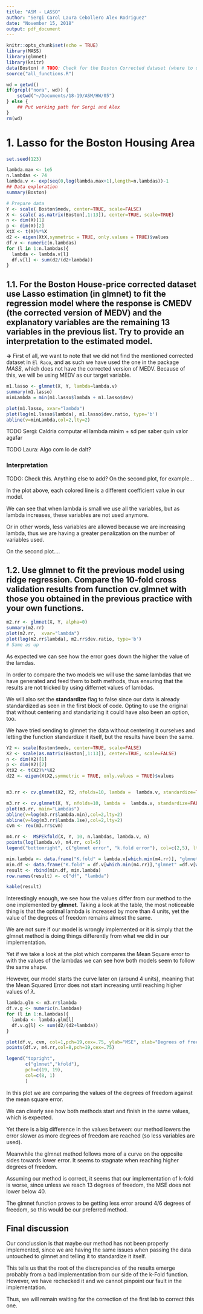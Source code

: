 ```yaml
---
title: "ASM - LASSO"
author: "Sergi Carol Laura Cebollero Alex Rodriguez"
date: "November 15, 2018"
output: pdf_document
---
```


```r
knitr::opts_chunk$set(echo = TRUE)
library(MASS)
library(glmnet)
library(knitr)
data(Boston) # TODO: Check for the Boston Corrected dataset (where to download it?)
source("all_functions.R")

wd = getwd()
if(grepl("nora", wd)) {
    setwd("~/Documents/18-19/ASM/HW/05")
} else {
    ## Put working path for Sergi and Alex
}
rm(wd)

```

# 1. Lasso for the Boston Housing Area
```r
set.seed(123)

lambda.max <- 1e5
n.lambdas <- 74
lambda.v <- exp(seq(0,log(lambda.max+1),length=n.lambdas))-1
## Data exploration
summary(Boston)

# Prepare data
Y <- scale( Boston$medv, center=TRUE, scale=FALSE)
X <- scale( as.matrix(Boston[,1:13]), center=TRUE, scale=TRUE)
n <- dim(X)[1]
p <- dim(X)[2]
XtX <- t(X)%*%X 
d2 <- eigen(XtX,symmetric = TRUE, only.values = TRUE)$values
df.v <- numeric(n.lambdas)
for (l in 1:n.lambdas){
  lambda <- lambda.v[l]
  df.v[l] <- sum(d2/(d2+lambda)) 
}
```

## 1.1.  For the Boston House-price corrected dataset use Lasso estimation (in glmnet) to fit the regression model where the response is CMEDV (the corrected version of MEDV) and the explanatory variables are the remaining 13 variables in the previous list. Try to provide an interpretation to the estimated model.

**$\rightarrow$** First of all, we want to note that we did not find the  mentioned corrected dataset in `El Raco`, and as such we have used the one in the package _MASS_, which does not have the corrected version of MEDV. Because of this, we will be using MEDV as our target variable.

```r
m1.lasso <- glmnet(X, Y, lambda=lambda.v)
summary(m1.lasso)
minLambda = min(m1.lasso$lambda + m1.lasso$dev)

plot(m1.lasso, xvar="lambda")
plot(log(m1.lasso$lambda), m1.lasso$dev.ratio, type='b')
abline(v=minLambda,col=2,lty=2)
```

TODO Sergi: Caldria computar el lambda minim + sd per saber quin valor agafar

TODO Laura: Algo com lo de dalt?


### Interpretation

TODO: Check this. Anything else to add? On the second plot, for example...


In the plot above, each colored line is a different coefficient value in our model.

We can see that when lambda is small we use all the variables, but as lambda increases, these variables are not used anymore. 

Or in other words, less variables are allowed because we are increasing lambda, thus we are having a greater penalization on the number of variables used.

On the second plot....

## 1.2. Use glmnet to fit the previous model using ridge regression. Compare the 10-fold cross validation results from function cv.glmnet with those you obtained in the previous practice with your own functions.

```r
m2.rr <- glmnet(X, Y, alpha=0)
summary(m2.rr)
plot(m2.rr,  xvar="lambda")
plot(log(m2.rr$lambda), m2.rr$dev.ratio, type='b')
# Same as up
```
As expected we can see how the error goes down the higher the value of the lamdas.

In order to compare the two models we will use the same lambdas that we have generated and feed them to both methods, thus ensuring that the results are not tricked by using differnet values of lambdas.

We will also set the __standardize__ flag to false since our data is already standardized as seen in the first block of code. Opting to use the original that without centering and standarizing it could have also been an option, too.

We have tried sending to glmnet the data without centering it ourselves and letting the function standardize it itself, but the results have been the same.

```r
Y2 <- scale(Boston$medv, center=TRUE, scale=FALSE)
X2 <- scale(as.matrix(Boston[,1:13]), center=TRUE, scale=FALSE)
n <- dim(X2)[1]
p <- dim(X2)[2]
XtX2 <- t(X2)%*%X2 
d22 <- eigen(XtX2,symmetric = TRUE, only.values = TRUE)$values


m3.rr <- cv.glmnet(X2, Y2, nfolds=10, lambda =  lambda.v, standardize=TRUE, intercept=FALSE, alpha=0)

```


```r
m3.rr <- cv.glmnet(X, Y, nfolds=10, lambda =  lambda.v, standardize=FALSE, intercept=FALSE, alpha=0)
plot(m3.rr, main="Lambdas")
abline(v=log(m3.rr$lambda.min),col=2,lty=2)
abline(v=log(m3.rr$lambda.1se),col=2,lty=2)
cvm <- rev(m3.rr$cvm)

m4.rr <-  MSPEkfold(X, Y, 10, n.lambdas, lambda.v, n)
points(log(lambda.v), m4.rr, col=5)
legend("bottomright", c("glmnet error", "k.fold error"), col=c(2,5), lty=c(2,2), lwd=c(1,1)) # FIX

min.lambda <- data.frame("K.fold" = lambda.v[which.min(m4.rr)], "glmnet" = m3.rr$lambda.min)
min.df <- data.frame("K.fold" = df.v[which.min(m4.rr)],"glmnet" =df.v[which(lambda.v == m3.rr$lambda.min)])
result <- rbind(min.df, min.lambda)
row.names(result) <- c("df", "lambda")

kable(result)
```

Interestingly enough, we see how the values differ from our method to the one implemented by __glmnet__. Taking a look at the table, the most noticeable thing is that the optimal lambda is increased by more than 4 units, yet the value of the degrees of freedom remains almost the same. 

We are not sure if our model is wrongly implemented or it is simply that the glmnet method is doing things differently from what we did in our implementation. 

Yet if we take a look at the plot which compares the Mean Square error to with the values of the lambdas we can see how both models seem to follow the same shape.

However, our model starts the curve later on (around 4 units), meaning that the Mean Squared Error does not start increasing until reaching higher values of $\lambda$.

```r
lambda.glm <- m3.rr$lambda
df.v.g <- numeric(n.lambdas)
for (l in 1:n.lambdas){
  lambda <- lambda.glm[l]
  df.v.g[l] <- sum(d2/(d2+lambda)) 
}

plot(df.v, cvm, col=1,pch=19,cex=.75, ylab="MSE", xlab="Degrees of freedom", main="Comparison of MSE models")
points(df.v, m4.rr,col=8,pch=19,cex=.75)

legend("topright",
       c("glmnet","kfold"),
       pch=c(19, 19),
       col=c(8, 1)
       )


``` 

In this plot we are comparing the values of the degrees of freedom against the mean square error.

We can clearly see how both methods start and finish in the same values, which is expected.

Yet there is a big difference in the values between: our method lowers the error slower as more degrees of freedom are reached (so less variables are used).

Meanwhile the glmnet method follows more of a curve on the opposite sides towards lower error. It seems to stagnate when reaching higher degrees of freedom.

Assuming our method is correct, it seems that our implementation of k-fold is worse, since unless we reach 13 degrees of freedom, the MSE does not lower below 40.

The glmnet function proves to be getting less error around 4/6 degrees of freedom, so this would be our preferred method.

<!-- 
    Sergi: Enserio que esta passant aqui?
    Laura: Jo diria que la nostra impl. no esta be. Pero com no tenim la correccio....
    
-->
## Final discussion

Our conclussion is that maybe our method has not been properly implemented, since we are having the same issues when passing the data untouched to glmnet and telling it to standardize it itself.

This tells us that the root of the discrepancies of the results emerge probably from a bad implementation from our side of the k-Fold function. However, we have rechecked it and we cannot pinpoint our fault in the implementation.

Thus, we will remain waiting for the correction of the first lab to correct this one.